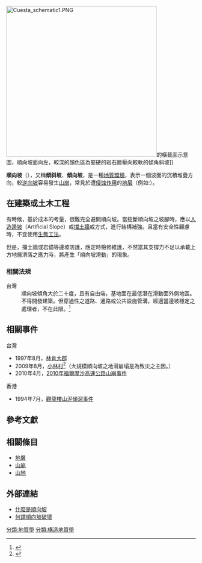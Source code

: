 {{wwv}}
{{expert|1=地球科学|time=2010-04-28}}
[[Image:Cuesta_schematic1.PNG|400px]]的橫截面示意圖，順向坡面向左，較深的顏色區為堅硬的岩石層壓向較軟的傾角斜坡]]

'''順向坡'''（{{lang-en|Dip slope}}），又稱'''傾斜坡'''、'''傾向坡'''，是一種[[地質|地質]][[環境|環境]]，表示一個波面的沉積堆疊方向，較[[逆向坡|逆向坡]]容易發生[[山崩|山崩]]，常見於遭[[侵蚀作用|侵蚀作用]]的[[地层|地层]]（例如:{{link-en|斷崖|Escarpment}}）。

<!--
歷年來已經發生過不少順向坡所引起的山崩，而且傷亡大多都十分慘重。
-->

==在建築或土木工程==
有時候，基於成本的考量，很難完全避開順向坡。當挖斷順向坡之坡腳時，應以[[人造邊坡|人造邊坡]]（Artificial Slope）或[[護土牆|擋土牆]]或{{link-en|岩錨|Rock bolt}}方式，進行結構補強。且當有安全性顧慮時，不宜使用[[生態工法|生態工法]]。

但是，擋土牆或岩錨等邊坡防護，應定時檢修維護，不然當其支撐力不足以承載上方地層滑落之應力時，將產生「順向坡滑動」的現象。

===相關法規===
;台灣
:順向坡傾角大於二十度，且有自由端，基地面在最低潛在滑動面外側地區。不得開發建築。但穿過性之道路、通路或公共設施管溝，經適當邊坡穩定之處理者，不在此限。<ref>{{cite web | language = zh-tw | publisher =  | title = 《建築技術規則建築設計施工編》，第13章 山坡地建築，第1節 山坡地基地不得開發建築認定基準 | url = http://law.moj.gov.tw/LawClass/LawParaDeatil.aspx?Pcode=D0070115&LCNOS=%20260%20%20%20&LCC=3 | author =  | date =  | accessdate = 2010-04-27 }}</ref>

== 相關事件 ==
;台灣
*1997年8月，[[林肯大郡|林肯大郡]]
*2009年8月，[[小林村|小林村]]<ref>{{cite news | language = zh-tw | author = 技術處二科 | coauthors =  | url = http://www.pcc.gov.tw/pccap2/BIZSfront/MenuContent.do?site=002&bid=BIZS_C09902898 | title = 高雄縣甲仙鄉小林村、那瑪夏鄉及桃源鄉致災原因調查報告摘要 | work =  | publisher = 行政院工程會全球資訊網 | pages =  | date = 2010-04-27 | accessdate = 2010-04-27 | archive-url = https://web.archive.org/web/20100413211149/http://www.pcc.gov.tw/pccap2/BIZSfront/MenuContent.do?site=002&bid=BIZS_C09902898 | archive-date = 2010-04-13 | dead-url = yes }}</ref>（大規模順向坡之地滑崩塌是為致災之主因。）
*2010年4月，[[2010年福爾摩沙高速公路山崩事件|2010年福爾摩沙高速公路山崩事件]]

;香港
*1994年7月，[[觀龍樓山泥傾瀉事件|觀龍樓山泥傾瀉事件]]

==參考文獻==
<div class="references-small">
<references></references>
</div>

==相關條目==
*[[地層|地層]]
*[[山崩|山崩]]
*[[山地|山地]]

==外部連結==
*[http://news.cts.com.tw/cts/society/201004/201004270459588.html 什麼是順向坡] {{Wayback|url=http://news.cts.com.tw/cts/society/201004/201004270459588.html |date=20190725021724 }}
*[http://www.moeacgs.gov.tw/service/qna/view.jsp?question=54 何謂順向坡破壞] {{Wayback|url=http://www.moeacgs.gov.tw/service/qna/view.jsp?question=54 |date=20190925145533 }}
<!--
無法造成直接幫助
{{GoogleBooks|"Dip slope"|"順向坡"}}
-->


[[分類:地質學|分類:地質學]]
[[分類:構造地質學|分類:構造地質學]]